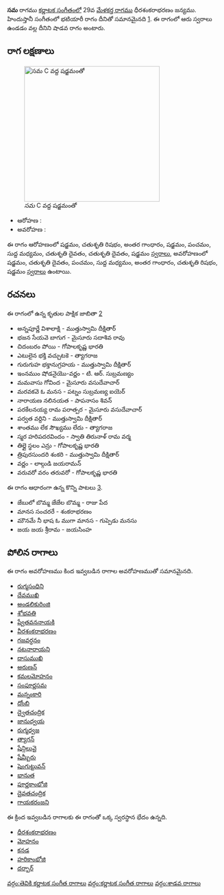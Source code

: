 {{Infobox ragam
	| name          	= సమ
	| synonym	    	= 
	| mela          	= 
	| chakra        	= 
	| janaka        	= 
	| type          	= శాడవ
	| arohanam      	= {{svaraC|S|R2|G3|S|P|M1|D2|D2|S'}} 
	| avarohanam    	= {{svaraC|S'|D2|P|M1|G3|R2|S}}
	| jeeva         	=
	| chhaya        	=
	| nyasa         	=
	| vishesha      	= 
	| equivalent  		= భటియారీ
}}
{{కర్ణాటక సంగీత రాగాలు}}
'''సమ''' రాగము [[కర్ణాటక సంగీతం]]లో 29వ [[మేళకర్త రాగము]] ధీరశంకరాభరణం జన్యము.  హిందుస్తానీ సంగీతంలో భటియారీ రాగం దీనితో సమానమైనది [https://karnatik.com/hcragatable.shtml]. ఈ రాగంలో ఆరు స్వరాలు ఉండడం వల్ల దీనిని షాడవ రాగం అంటారు.


==రాగ లక్షణాలు==
[[Image:sama_kb2wiki.png|thumb|right|316px|''సమ'' C వద్ద షడ్జమంతో]]

* ఆరోహణ : {{svaraC|S|R2|G3|S|P|M1|D2|D2|S'}} 
* అవరోహణ : {{svaraC|S'|D2|P|M1|G3|R2|S}}

ఈ రాగం ఆరోహణంలో షడ్జమం, చతుశృతి రిషభం, అంతర గాంధారం, షడ్జమం, పంచమం, సుద్ద మధ్యమం, చతుశృతి దైవతం, చతుశృతి దైవతం, షడ్జమం [[స్వరాలు]], అవరోహణంలో షడ్జమం, చతుశృతి దైవతం, పంచమం, సుద్ద మధ్యమం, అంతర గాంధారం, చతుశృతి రిషభం, షడ్జమం [[స్వరాలు]] ఉంటాయి.

==రచనలు==
ఈ రాగంలో ఉన్న కృతుల పాక్షిక జాబితా [https://github.com/ssrihari/ragavardhini/blob/master/ragas/kritis.psv]
* అన్నపూర్ణే  విశాలాక్షి - ముత్తుస్వామి దీక్షితార్
* భజన సేయవె బాగుగ - మైసూరు సదాశివ రావు
* చిదంబరం పోయి - గోపాలకృష్ణ భారతి
* ఎటులైన భక్తి వచ్చుటకె - త్యాగరాజ
* గురుగుహ భక్తానుగ్రహయ - ముత్తుస్వామి దీక్షితార్
* ఇంనముం షోడనైయొ-వర్ణం - టి. ఆర్. సుబ్రమణ్యం
* మమవాసు  గోవింద - మైసూరు వసుదేవాచార్
* మరవకవె  ఓ మనస - పట్నం సుబ్రమణ్య ఐయెర్
* నారాయణ నలినయత - పాపనాసం  శివన్
* పరకేలనయ్య రామ పరాత్పర - మైసూరు వసుదేవాచార్
* పర్వత వర్దిని - ముత్తుస్వామి దీక్షితార్
* శాంతము లేక సౌఖ్యము లేదు - త్యాగరాజ
* స్మర హరిపదరవిందం - స్వాతి తిరునాళ్ రామ వర్మ
* తిల్లై స్థలం ఎన్రు - గోపాలకృష్ణ భారతి
* త్రిపురసుందరి శంకరి - ముత్తుస్వామి దీక్షితార్
* వర్ణం - లాల్గుడి జయరామన్
* వరువరో  వరం  తరువరో - గోపాలకృష్ణ భారతి

ఈ రాగం ఆధారంగా ఉన్న కొన్ని పాటలు [http://rksanka.tripod.com/music/rslist.html].
* జేబులో బొమ్మ జేజేల బొమ్మ - రాజు పేద
* మానస సంచరరే - శంకరాభరణం
* మౌనమే నీ భాష ఓ ముగా మానస - గుప్పెడు మనసు
* జయ జయ శ్రీరామ - జయసింహ




==పోలిన రాగాలు==
ఈ రాగం అవరోహణము కింద ఇవ్వబడిన రాగాల అవరోహణముతో సమానమైనది.
* [[రుగ్మసంధిని]]
* [[దేవముఖి]]
* [[అండలికురింజి]]
* [[శోభవతి]]
* [[ష్వేతవననాయకి]]
* [[వీరశంకరాభరణం]]
* [[గజవర్ధనం]]
* [[నటనారాయని]]
* [[దాసుముఖి]]
* [[అరుణన్]]
* [[కమలమోహనం]]
* [[సంపూర్ణసమ]]
* [[మన్నంకారి]]
* [[దోంబి]]
* [[ద్వైతచంద్రిక]]
* [[జానుద్వయ]]
* [[ రుగ్మధ్వజ]]
* [[త్యాగన్]]
* [[ షేన్గిలువై]]
* [[ షేమ్బీరు]]
* [[షెంగుట్టువన్]]
* [[భానుత]]
* [[పూర్ణకాంభోజి]]
* [[దైవతచంద్రిక]]
* [[గాయకరంజని]]

ఈ క్రింద ఇవ్వబడిన రాగాలకు ఈ రాగంతో ఒక్క స్వరస్థాన భేదం ఉన్నది.
* [[ధీరశంకరాభరణం]]
* [[మోహనం]]
* [[కనడ]]
* [[హరికాంభోజి]]
* [[దర్బార్]]



[[వర్గం:తెవికి కర్ణాటక సంగీత రాగాలు]]
[[వర్గం:కర్ణాటక సంగీత రాగాలు]]
[[వర్గం:శాడవ రాగాలు]]